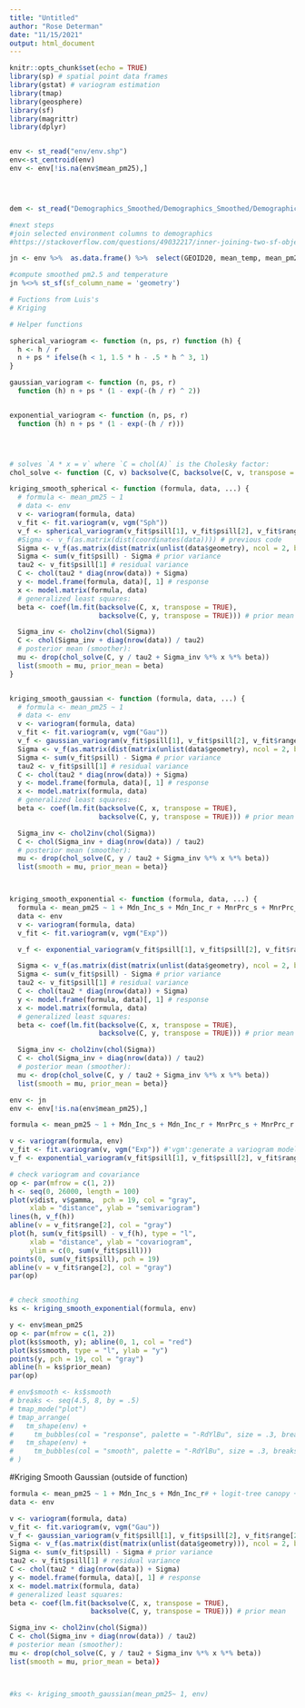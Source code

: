 ```yaml
---
title: "Untitled"
author: "Rose Determan"
date: "11/15/2021"
output: html_document
---
```


```r
knitr::opts_chunk$set(echo = TRUE)
library(sp) # spatial point data frames
library(gstat) # variogram estimation
library(tmap)
library(geosphere)
library(sf)
library(magrittr)
library(dplyr)


env <- st_read("env/env.shp")
env<-st_centroid(env)
env <- env[!is.na(env$mean_pm25),]




dem <- st_read("Demographics_Smoothed/Demographics_Smoothed/DemographicsSmoothed.shp")

#next steps 
#join selected environment columns to demographics
#https://stackoverflow.com/questions/49032217/inner-joining-two-sf-objects-by-non-sf-column

jn <- env %>%  as.data.frame() %>%  select(GEOID20, mean_temp, mean_pm25) %>%  inner_join(as.data.frame(dem)) %>% st_sf(sf_column_name = 'geometry')

#compute smoothed pm2.5 and temperature
jn %<>% st_sf(sf_column_name = 'geometry')


```

```r

# Fuctions from Luis's
# Kriging

# Helper functions

spherical_variogram <- function (n, ps, r) function (h) {
  h <- h / r
  n + ps * ifelse(h < 1, 1.5 * h - .5 * h ^ 3, 1)
}

gaussian_variogram <- function (n, ps, r)
  function (h) n + ps * (1 - exp(-(h / r) ^ 2))


exponential_variogram <- function (n, ps, r)
  function (h) n + ps * (1 - exp(-(h / r)))




# solves `A * x = v` where `C = chol(A)` is the Cholesky factor:
chol_solve <- function (C, v) backsolve(C, backsolve(C, v, transpose = TRUE)) # the solution of triangular system.The result will be a vector if 'x' is a vector and a matrix if 'x' is a matrix.

kriging_smooth_spherical <- function (formula, data, ...) {
  # formula <- mean_pm25 ~ 1
  # data <- env
  v <- variogram(formula, data)
  v_fit <- fit.variogram(v, vgm("Sph"))
  v_f <- spherical_variogram(v_fit$psill[1], v_fit$psill[2], v_fit$range[2])
  #Sigma <- v_f(as.matrix(dist(coordinates(data)))) # previous code
  Sigma <- v_f(as.matrix(dist(matrix(unlist(data$geometry), ncol = 2, byrow = TRUE)))) # semivariogram
  Sigma <- sum(v_fit$psill) - Sigma # prior variance
  tau2 <- v_fit$psill[1] # residual variance
  C <- chol(tau2 * diag(nrow(data)) + Sigma)
  y <- model.frame(formula, data)[, 1] # response
  x <- model.matrix(formula, data)
  # generalized least squares:
  beta <- coef(lm.fit(backsolve(C, x, transpose = TRUE),
                      backsolve(C, y, transpose = TRUE))) # prior mean

  Sigma_inv <- chol2inv(chol(Sigma))
  C <- chol(Sigma_inv + diag(nrow(data)) / tau2)
  # posterior mean (smoother):
  mu <- drop(chol_solve(C, y / tau2 + Sigma_inv %*% x %*% beta))
  list(smooth = mu, prior_mean = beta)
}


kriging_smooth_gaussian <- function (formula, data, ...) {
  # formula <- mean_pm25 ~ 1
  # data <- env
  v <- variogram(formula, data)
  v_fit <- fit.variogram(v, vgm("Gau"))
  v_f <- gaussian_variogram(v_fit$psill[1], v_fit$psill[2], v_fit$range[2])
  Sigma <- v_f(as.matrix(dist(matrix(unlist(data$geometry), ncol = 2, byrow = TRUE)))) # semivariogram
  Sigma <- sum(v_fit$psill) - Sigma # prior variance
  tau2 <- v_fit$psill[1] # residual variance
  C <- chol(tau2 * diag(nrow(data)) + Sigma)
  y <- model.frame(formula, data)[, 1] # response
  x <- model.matrix(formula, data)
  # generalized least squares:
  beta <- coef(lm.fit(backsolve(C, x, transpose = TRUE),
                      backsolve(C, y, transpose = TRUE))) # prior mean

  Sigma_inv <- chol2inv(chol(Sigma))
  C <- chol(Sigma_inv + diag(nrow(data)) / tau2)
  # posterior mean (smoother):
  mu <- drop(chol_solve(C, y / tau2 + Sigma_inv %*% x %*% beta))
  list(smooth = mu, prior_mean = beta)}



kriging_smooth_exponential <- function (formula, data, ...) {
  formula <- mean_pm25 ~ 1 + Mdn_Inc_s + Mdn_Inc_r + MnrPrc_s + MnrPrc_r
  data <- env
  v <- variogram(formula, data)
  v_fit <- fit.variogram(v, vgm("Exp"))

  v_f <- exponential_variogram(v_fit$psill[1], v_fit$psill[2], v_fit$range[2])

  Sigma <- v_f(as.matrix(dist(matrix(unlist(data$geometry), ncol = 2, byrow = TRUE)))) # semivariogram
  Sigma <- sum(v_fit$psill) - Sigma # prior variance
  tau2 <- v_fit$psill[1] # residual variance
  C <- chol(tau2 * diag(nrow(data)) + Sigma)
  y <- model.frame(formula, data)[, 1] # response
  x <- model.matrix(formula, data)
  # generalized least squares:
  beta <- coef(lm.fit(backsolve(C, x, transpose = TRUE),
                      backsolve(C, y, transpose = TRUE))) # prior mean

  Sigma_inv <- chol2inv(chol(Sigma))
  C <- chol(Sigma_inv + diag(nrow(data)) / tau2)
  # posterior mean (smoother):
  mu <- drop(chol_solve(C, y / tau2 + Sigma_inv %*% x %*% beta))
  list(smooth = mu, prior_mean = beta)}

```

```r
env <- jn
env <- env[!is.na(env$mean_pm25),]

formula <- mean_pm25 ~ 1 + Mdn_Inc_s + Mdn_Inc_r + MnrPrc_s + MnrPrc_r

v <- variogram(formula, env)
v_fit <- fit.variogram(v, vgm("Exp")) #'vgm':generate a variogram model or add to an existing model.
v_f <- exponential_variogram(v_fit$psill[1], v_fit$psill[2], v_fit$range[2])

# check variogram and covariance
op <- par(mfrow = c(1, 2))
h <- seq(0, 26000, length = 100)
plot(v$dist, v$gamma,  pch = 19, col = "gray",
     xlab = "distance", ylab = "semivariogram")
lines(h, v_f(h))
abline(v = v_fit$range[2], col = "gray")
plot(h, sum(v_fit$psill) - v_f(h), type = "l",
     xlab = "distance", ylab = "covariogram",
     ylim = c(0, sum(v_fit$psill)))
points(0, sum(v_fit$psill), pch = 19)
abline(v = v_fit$range[2], col = "gray")
par(op)


# check smoothing
ks <- kriging_smooth_exponential(formula, env)

y <- env$mean_pm25
op <- par(mfrow = c(1, 2))
plot(ks$smooth, y); abline(0, 1, col = "red")
plot(ks$smooth, type = "l", ylab = "y")
points(y, pch = 19, col = "gray")
abline(h = ks$prior_mean)
par(op)

# env$smooth <- ks$smooth
# breaks <- seq(4.5, 8, by = .5)
# tmap_mode("plot")
# tmap_arrange(
#   tm_shape(env) +
#     tm_bubbles(col = "response", palette = "-RdYlBu", size = .3, breaks = breaks),
#   tm_shape(env) +
#     tm_bubbles(col = "smooth", palette = "-RdYlBu", size = .3, breaks = breaks)
# )
```



#Kriging Smooth Gaussian (outside of function)
```r
formula <- mean_pm25 ~ 1 + Mdn_Inc_s + Mdn_Inc_r# + logit-tree canopy + log(pop)
data <- env

v <- variogram(formula, data)
v_fit <- fit.variogram(v, vgm("Gau"))
v_f <- gaussian_variogram(v_fit$psill[1], v_fit$psill[2], v_fit$range[2])
Sigma <- v_f(as.matrix(dist(matrix(unlist(data$geometry))), ncol = 2, byrow = TRUE)) # semivariogram
Sigma <- sum(v_fit$psill) - Sigma # prior variance
tau2 <- v_fit$psill[1] # residual variance
C <- chol(tau2 * diag(nrow(data)) + Sigma)
y <- model.frame(formula, data)[, 1] # response
x <- model.matrix(formula, data)
# generalized least squares:
beta <- coef(lm.fit(backsolve(C, x, transpose = TRUE),
                    backsolve(C, y, transpose = TRUE))) # prior mean

Sigma_inv <- chol2inv(chol(Sigma))
C <- chol(Sigma_inv + diag(nrow(data)) / tau2)
# posterior mean (smoother):
mu <- drop(chol_solve(C, y / tau2 + Sigma_inv %*% x %*% beta))
list(smooth = mu, prior_mean = beta)}



#ks <- kriging_smooth_gaussian(mean_pm25~ 1, env)

```